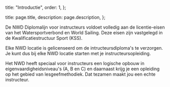   title: "Introductie",
  order: 1,
};

  title: page.title,
  description: page.description,
};

De NWD Diplomalijn voor instructeurs voldoet volledig aan de licentie-eisen van
het Watersportverbond en World Sailing. Deze eisen zijn vastgelegd in de
Kwalificatiestructuur Sport (KSS).

Elke NWD locatie is gelicenseerd om de intructeursdiploma's te verzorgen. Je
kunt dus bij elke NWD locatie starten met je instructeursopleiding.

Het NWD heeft speciaal voor instructeurs een logische opbouw in
eigenvaardigheidsniveau's (A, B en C) en daarnaast krijg je een opleiding op het
gebied van lesgeefmethodiek. Dat tezamen maakt jou een echte instructeur.
